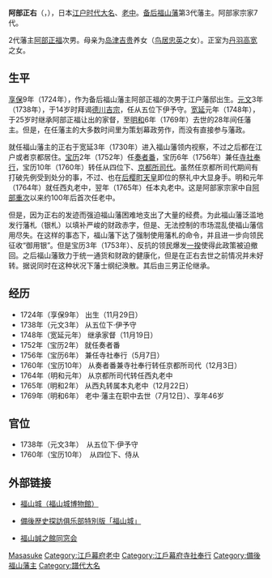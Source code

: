 {{Infobox officeholder
| name               = 阿部正右
| image              = 
| caption            = 

| office            = [[備後福山藩|備後福山藩]]藩主
| term_start        = 1748年
| term_end          = 1769年
|predecessor        = [[阿部正福|阿部正福]]
| successor         = [[阿部正倫|阿部正倫]]

| office1            = [[江戶幕府|江戶幕府]][[老中|老中]]
| term_start1        = 1764年
| term_end1          = 1769年
|predecessor1        = 
| successor1         = 

| office2            = [[京都所司代|京都所司代]]
| term_start2        = 1760年
| term_end2          = 1764年
|predecessor2        = {{link-ja|井上正經|井上正経}}
| successor2         = [[阿部正允|阿部正允]]

| office3            = [[江戶幕府|江戶幕府]][[寺社奉行|寺社奉行]]
| term_start3        = 1756年
| term_end3          = 1760年
|predecessor3        = {{link-ja|井上正經|井上正経}}
| successor3         = {{link-ja|朽木玄綱|朽木玄綱}}

| birth_name         = 	
| birth_date         = {{birth date|1725|1|13}}<br>（[[享保|享保]]9年11月29日）
| birth_place        = 
| death_date         = {{death date and age|1769|8|13|1725|1|13}}<br>（[[明和_(年號)|明和]]6年7月12日）
| death_place        = 
| module             = {{日本武士|child=yes
| 時代 = [[江戶時代|江戶時代]]中期
| 改名 = 富之助、正治、正右
| 別名 = 
| 諡号 = 
| 神号 = 
| 戒名 = 西閣院殿楼誉託方練契
| 霊名 = 
| 墓所 = [[谷中靈園|谷中靈園]]
| 官位 = 從五位下伊予守、從四位下侍從
| 幕府 = 江戶幕府[[奏者番|奏者番]]兼[[寺社奉行|寺社奉行]]、[[京都所司代|京都所司代]]、西丸[[老中|老中]]、本丸老中
| 主君 = 
| 藩   = 
| 氏族 = [[阿部氏_(德川譜代)|阿部氏]]
| 父 = [[阿部正福|阿部正福]]
| 母 = [[岛津吉贵|岛津吉贵]]养女（[[鸟居忠英|鸟居忠英]]之女）
| 兄 = 
| 正室= [[丹羽高宽|丹羽高宽]]之女
| 側室 = 中島氏
| 子   = [[阿部正表|阿部正表]]（长男）、[[阿部正固|阿部正固]]（次男）、[[阿部正伦|阿部正伦]]（三男）
| 女 = 
| 特記事項 = 
 }}
}}
'''阿部正右'''（{{jpn|j=阿部 正右|kana=あべ まさすけ|rm=Abe Masasuke}}，{{bd|1725年|1月13日|1769年|8月13日|}}），日本[[江户时代|江户时代]][[大名_(稱謂)|大名]]、[[老中|老中]]。[[备后福山藩|备后福山藩]]第3代藩主。阿部家宗家7代。

2代藩主[[阿部正福|阿部正福]]次男。母亲为[[岛津吉贵|岛津吉贵]]养女（[[鸟居忠英|鸟居忠英]]之女）。正室为[[丹羽高宽|丹羽高宽]]之女。

== 生平 ==
[[享保|享保]]9年（1724年），作为备后福山藩主阿部正福的次男于江户藩邸出生。[[元文_(日本)|元文]]3年（1738年），于14岁时拜谒[[德川吉宗|德川吉宗]]，任从五位下伊予守。[[宽延|宽延]]元年（1748年），于25岁时继承阿部正福让出的家督，至[[明和_(年號)|明和]]6年（1769年）去世的28年间任藩主。但是，在任藩主的大多数时间里为策划幕政劳作，而没有直接参与藩政。

就任福山藩主的正右于宽延3年（1730年）进入福山藩领内视察，不过之后都在江户或者京都居住。[[寶曆_(日本)|宝历]]2年（1752年）任[[奏者番|奏者番]]，宝历6年（1756年）兼任[[寺社奉行|寺社奉行]]，宝历10年（1760年）转任从四位下、[[京都所司代|京都所司代]]。虽然任京都所司代期间有打破先例受到处分的事，不过、也在[[后樱町天皇|后樱町天皇]]即位的祭礼中大显身手。明和元年（1764年）就任西丸老中，翌年（1765年）任本丸老中。这是阿部家宗家中自[[阿部重次|阿部重次]]以来约100年后首次任老中。

但是，因为正右的发迹而强迫福山藩困难地支出了大量的经费。为此福山藩泛滥地发行藩札（银札）以填补严峻的财政赤字，但是、无法控制的市场混乱使福山藩信用尽失。在这样的事态下，福山藩下达了强制使用藩札的命令，并且进一步向领民征收“御用银”。但是宝历3年（1753年）、反抗的领民爆发[[一揆|一揆]]使得此政策被迫撤回。之后福山藩致力于统一通货和财政的健康化，但是在正右去世之前情况并未好转。据说同时在这种状况下藩士纲纪涣散。其后由三男正伦继承。

== 经历 ==
* 1724年（享保9年） 出生（11月29日）
* 1738年（元文3年） 从五位下·伊予守
* 1748年（宽延元年） 继承家督（11月19日）
* 1752年（宝历2年） 就任奏者番
* 1756年（宝历6年） 兼任寺社奉行（5月7日）
* 1760年（宝历10年） 从奏者番兼寺社奉行转任京都所司代（12月3日）
* 1764年（明和元年） 从京都所司代转任西丸老中
* 1765年（明和2年） 从西丸转属本丸老中（12月22日）
* 1769年（明和6年） 老中·藩主在职中去世（7月12日）、享年46岁

== 官位 ==
* 1738年（元文3年）　从五位下·伊予守
* 1760年（宝历10年）　从四位下、侍从

== 外部链接 ==
* {{ja}} [http://www.city.fukuyama.hiroshima.jp/fukuyamajyo/ 福山城（福山城博物館）] {{Wayback|url=http://www.city.fukuyama.hiroshima.jp/fukuyamajyo/ |date=20070909154647 }}
* {{ja}} [https://web.archive.org/web/20050407194724/http://www1.odn.ne.jp/~aaa14530/fukuyama/shiro001.html 備後歴史探訪俱乐部特別版「福山城」]
* {{ja}} [http://wp1.fuchu.jp/~sei-dou/ 福山誠之館同窓会] {{Wayback|url=http://wp1.fuchu.jp/~sei-dou/ |date=20200131044655 }}

{{京都所司代}}
{{備後福山藩主|阿部氏|3代|1748年 - 1769年}}

{{DEFAULTSORT:Abe Masasuke}}
[[Category:阿部氏|Masasuke]]
[[Category:江戶幕府老中|Category:江戶幕府老中]]
[[Category:江戶幕府寺社奉行|Category:江戶幕府寺社奉行]]
[[Category:備後福山藩主|Category:備後福山藩主]]
[[Category:譜代大名|Category:譜代大名]]